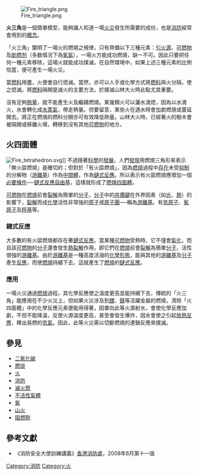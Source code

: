 [[File:Fire_triangle.png|right]]

'''火三角'''是一個簡單模型，能夠讓人知道一場[[火災|火災]]發生所需要的成份，也是[[消防|消防]]經常會用到的[[概念|概念]]。

「火三角」闡明了一場火的燃燒之規律，只有齊備以下三種元素：[[引火源|引火源]]、[[可燃物|可燃物]]及[[氧化劑|助燃剂]]（多数情况下為[[氧氣|氧氣]]），一場火方能成功燃燒，缺一不可。因此只要把任何一種元素移除，這場火就能成功撲滅。在自然環境中，如果上述三種元素的比例恰當，便可產生一場火災。

當[[燃料|燃料]]用盡，火便會自行熄滅。當然，亦可以人手或化學方式將[[燃料|燃料]]與火分隔，使之熄滅。將[[燃料|燃料]]隔開是滅火的主要方法，於撲滅山林大火時此點尤其重要。

沒有足夠[[熱量|熱量]]，就不能產生火及繼續燃燒。某幾類火可以灑水澆熄，因為以水澆火，水會轉化成[[水蒸氣|水蒸氣]]，帶走熱量。但要留意，某些火在遇水時會加劇燃燒或蔓延開去。將正在燃燒的燃料分開亦可有效降低熱量。山林大火時，已經著火的樹木會被隔開或移離火場，轉移到沒有其他[[可燃物|可燃物]]的地方。

==火四面體==
[[File:Fire_tetrahedron.svg|right]]]]
不過隨著[[科學|科學]]的[[發展|發展]]，人們[[發現|發現]]用燃燒三角形來表示「無火燄燃燒」是確切的；但對於「有火燄燃燒」，因為[[燃燒|燃燒]]過程中[[存在|存在]]未受[[抑制|抑制]]的分解物（[[游離基|游離基]]）作為[[中間體|中間體]]，作為[[鏈式反應|鏈式反應]]。所以表示有火燄燃燒應增加一個[[必要條件|必要條件]]──[[鏈式反應|鏈式反應]][[自由基|自由基]]，這樣就形成了[[燃燒四面體|燃燒四面體]]。

[[可燃物|可燃物]]在[[燃燒|燃燒]]前會[[裂解|裂解]]為簡單的[[分子|分子]]，[[分子|分子]]中的[[共價鍵|共價鍵]]在外界因素（如[[光|光]]、[[熱|熱]]）的影響下，[[裂解|裂解]]而成[[化學|化學]]活性非常強的[[原子|原子]]或[[原子團|原子團]]──稱為[[游離基|游離基]]。有[[氫原子|氫原子]]、[[氧|氧]][[原子|原子]]及[[羥基|羥基]]等。

===鏈式反應===
大多數的有火燄燃燒都存在著[[鏈式反應|鏈式反應]]。當某種[[可燃物|可燃物]]受熱時，它不僅會[[氣化|氣化]]，而且該[[可燃物|可燃物]]的[[分子|分子]]還會發生[[熱裂解|熱裂解]]作用，即它們在[[燃燒|燃燒]]前會[[裂解|裂解]]為簡單[[分子|分子]]，活性很強的[[游離基|游離基]]。由於[[游離基|游離基]]是一種高度活潑的[[化學|化學]][[形態|形態]]，能與其他的[[游離基|游離基]]及[[分子|分子]]產生[[反應|反應]]，而使[[燃燒|燃燒]]持續下去，這就產生了[[燃燒|燃燒]]的[[鏈式反應|鏈式反應]]。

===應用===
一場火災通過[[燃燒|燃燒]]過程，其化學反應使之溫度更高並能持續下去，傳統的「火三角」能應用在不少火災上，但如果火災涉及到[[鋰|鋰]]、[[鎂|鎂]]等活躍金屬的燃燒，清除「火四面體」中的化學反應元素便能用得著，因單向此等火源射水，會使化學反應加劇，不但不能降溫，反使火源溫度更高，甚至會發生爆炸，因水會使之引起[[放熱反應|放熱反應]]，釋出易燃的[[氫氣|氫氣]]。因此，此等火災需以切斷燃燒的連鎖反應來撲滅。

==參見==
*[[二氧化碳|二氧化碳]]
*[[燃烧|燃烧]]
*[[火|火]]
*[[消防|消防]]
*[[滅火筒|滅火筒]]
*[[不活性氣體|不活性氣體]]
*[[氧|氧]]
*[[山火|山火]]
*[[阻燃劑|阻燃劑]]

==參考文獻==
*《消防安全大使訓練講義》[[香港消防處|香港消防處]]，2008年6月第十一版

[[Category:消防|Category:消防]]
[[Category:火|Category:火]]